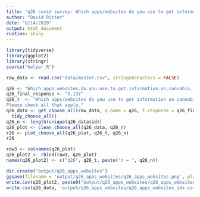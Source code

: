 ```yaml
---
title: 'q26 covid survey: Which apps/websites do you use to get information on cannabis? Please check all that apply.'
author: "David Ritter"
date: "8/14/2020"
output: html_document
runtime: shiny
---
```


```r
library(tidyverse)
library(ggplot2)
library(stringr)
source("helper.R")
```

```r
raw_data <- read.csv("data/master.csv", stringsAsFactors = FALSE)
```

```r
q26 <- "Which.apps.websites.do.you.use.to.get.information.on.cannabis..Please.check.all.that.apply."
q26_final_response <- "X.137"
q26_t  <- "Which apps/websites do you use to get information on cannabis? 
Please check all that apply."
q26_data <- get_choose_all(raw_data, q.name = q26, f.response = q26_final_response) %>%
  tidy_choose_all()
q26_n <- length(unique(q26_data$id))
q26_plot <- clean_choose_all(q26_data, q26_n)
r26 <- plot_choose_all(q26_plot, q26_t, q26_n)
r26
```

```r
row3 <- colnames(q26_plot)
q26_plot2 <- rbind(row3, q26_plot)
names(q26_plot2) <- c("q26", q26_t, paste("n = ", q26_n))
```

```r
dir.create("output/q26_apps_websites")
ggsave(filename = 'output/q26_apps_websites/q26_apps_websites.png', plot = r26, device = 'png')
write.csv(q26_plot2, paste0("output/q26_apps_websites/q26_apps_websites_", q26_n,".csv"), row.names=F)
write.csv(q26_data, 'output/q26_apps_websites/q26_apps_websites_ids.csv', row.names = FALSE)
```
